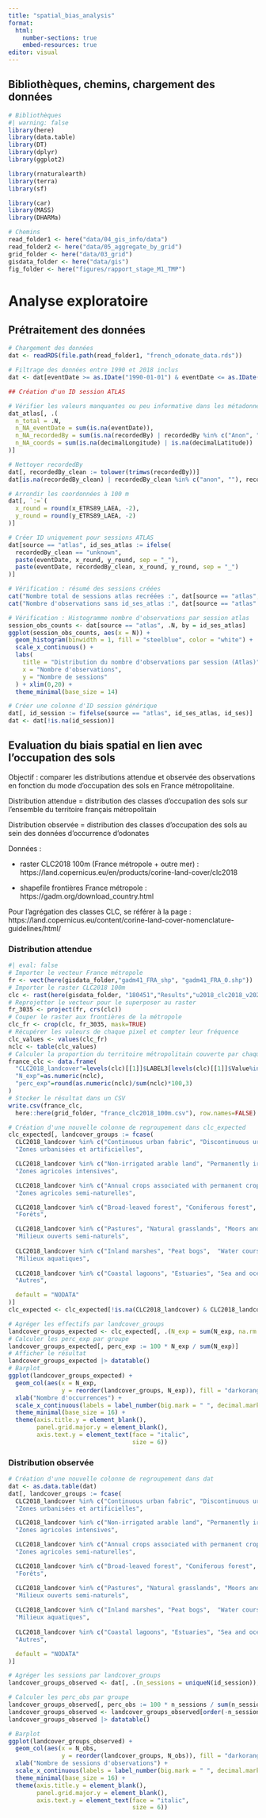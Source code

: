 ```yaml
---
title: "spatial_bias_analysis"
format:
  html:
    number-sections: true
    embed-resources: true
editor: visual
---
```


## Bibliothèques, chemins, chargement des données

```r
# Bibliothèques
#| warning: false
library(here)
library(data.table)
library(DT)
library(dplyr)
library(ggplot2)

library(rnaturalearth)
library(terra)
library(sf)

library(car)
library(MASS)
library(DHARMa)

# Chemins
read_folder1 <- here("data/04_gis_info/data")
read_folder2 <- here("data/05_aggregate_by_grid")
grid_folder <- here("data/03_grid")
gisdata_folder <- here("data/gis")
fig_folder <- here("figures/rapport_stage_M1_TMP")
```

# Analyse exploratoire

## Prétraitement des données

```r
# Chargement des données
dat <- readRDS(file.path(read_folder1, "french_odonate_data.rds"))

# Filtrage des données entre 1990 et 2018 inclus
dat <- dat[eventDate >= as.IDate("1990-01-01") & eventDate <= as.IDate("2018-12-31")]
```

```r
## Création d'un ID session ATLAS

# Vérifier les valeurs manquantes ou peu informative dans les métadonnées 
dat_atlas[, .(
  n_total = .N,
  n_NA_eventDate = sum(is.na(eventDate)),
  n_NA_recordedBy = sum(is.na(recordedBy) | recordedBy %in% c("Anon", "", NA)),
  n_NA_coords = sum(is.na(decimalLongitude) | is.na(decimalLatitude))
)]

# Nettoyer recordedBy
dat[, recordedBy_clean := tolower(trimws(recordedBy))]
dat[is.na(recordedBy_clean) | recordedBy_clean %in% c("anon", ""), recordedBy_clean := "unknown"]

# Arrondir les coordonnées à 100 m
dat[, `:=`(
  x_round = round(x_ETRS89_LAEA, -2),
  y_round = round(y_ETRS89_LAEA, -2)
)]

# Créer ID uniquement pour sessions ATLAS
dat[source == "atlas", id_ses_atlas := ifelse(
  recordedBy_clean == "unknown",
  paste(eventDate, x_round, y_round, sep = "_"),
  paste(eventDate, recordedBy_clean, x_round, y_round, sep = "_")
)]

# Vérification : résumé des sessions créées
cat("Nombre total de sessions atlas recréées :", dat[source == "atlas", uniqueN(id_ses_atlas)], "\n")
cat("Nombre d'observations sans id_ses_atlas :", dat[source == "atlas" & is.na(id_ses_atlas), .N], "\n")

# Vérification : Histogramme nombre d'observations par session atlas
session_obs_counts <- dat[source == "atlas", .N, by = id_ses_atlas]
ggplot(session_obs_counts, aes(x = N)) +
  geom_histogram(binwidth = 1, fill = "steelblue", color = "white") +
  scale_x_continuous() +
  labs(
    title = "Distribution du nombre d'observations par session (Atlas)",
    x = "Nombre d'observations",
    y = "Nombre de sessions"
  ) + xlim(0,20) +
  theme_minimal(base_size = 14)
```

```r
# Créer une colonne d'ID session générique 
dat[, id_session := fifelse(source == "atlas", id_ses_atlas, id_ses)]
dat <- dat[!is.na(id_session)]
```


## Evaluation du biais spatial en lien avec l'occupation des sols

Objectif : comparer les distributions attendue et observée des observations en fonction du mode d'occupation des sols en France métropolitaine.

Distribution attendue = distribution des classes d'occupation des sols sur l'ensemble du territoire français métropolitain

Distribution observée = distribution des classes d'occupation des sols au sein des données d'occurrence d'odonates

Données :

-   raster CLC2018 100m (France métropole + outre mer) :  https://land.copernicus.eu/en/products/corine-land-cover/clc2018

-   shapefile frontières France métropole : https://gadm.org/download_country.html

Pour l'agrégation des classes CLC, se référer à la page : https://land.copernicus.eu/content/corine-land-cover-nomenclature-guidelines/html/

### Distribution attendue

```r
#| eval: false
# Importer le vecteur France métropole
fr <- vect(here(gisdata_folder,"gadm41_FRA_shp", "gadm41_FRA_0.shp"))
# Importer le raster CLC2018 100m
clc <- rast(here(gisdata_folder, "180451","Results","u2018_clc2018_v2020_20u1_raster100m","u2018_clc2018_v2020_20u1_raster100m","DATA","U2018_CLC2018_V2020_20u1.tif"))
# Reprojetter le vecteur pour le superposer au raster
fr_3035 <- project(fr, crs(clc))
# Couper le raster aux frontières de la métropole
clc_fr <- crop(clc, fr_3035, mask=TRUE)
# Récupérer les valeurs de chaque pixel et compter leur fréquence
clc_values <- values(clc_fr)
nclc <- table(clc_values)
# Calculer la proportion du territoire métropolitain couverte par chaque classe CLC
france_clc <- data.frame(
  "CLC2018_landcover"=levels(clc)[[1]]$LABEL3[levels(clc)[[1]]$Value%in%names(nclc)],
  "N_exp"=as.numeric(nclc),
  "perc_exp"=round(as.numeric(nclc)/sum(nclc)*100,3)
)
# Stocker le résultat dans un CSV
write.csv(france_clc, 
  here::here(grid_folder, "france_clc2018_100m.csv"), row.names=FALSE)
```

```r
# Création d'une nouvelle colonne de regroupement dans clc_expected
clc_expected[, landcover_groups := fcase(
  CLC2018_landcover %in% c("Continuous urban fabric", "Discontinuous urban fabric", "Industrial or commercial units", "Road and rail networks and associated land", "Port areas", "Airports", "Mineral extraction sites", "Dump sites", "Construction sites", "Green urban areas", "Sport and leisure facilities"),
  "Zones urbanisées et artificielles",

  CLC2018_landcover %in% c("Non-irrigated arable land", "Permanently irrigated land", "Rice fields", "Vineyards", "Fruit trees and berry plantations", "Olive groves"),
  "Zones agricoles intensives",

  CLC2018_landcover %in% c("Annual crops associated with permanent crops", "Complex cultivation patterns", "Land principally occupied by agriculture, with significant areas of natural vegetation", "Agro-forestry areas"),
  "Zones agricoles semi-naturelles",

  CLC2018_landcover %in% c("Broad-leaved forest", "Coniferous forest", "Mixed forest"),
  "Forêts",

  CLC2018_landcover %in% c("Pastures", "Natural grasslands", "Moors and heathland", "Sclerophyllous vegetation", "Transitional woodland-shrub"),
  "Milieux ouverts semi-naturels",
  
  CLC2018_landcover %in% c("Inland marshes", "Peat bogs",  "Water courses", "Water bodies", "Salt marshes", "Salines", "Intertidal flats"),
  "Milieux aquatiques",
  
  CLC2018_landcover %in% c("Coastal lagoons", "Estuaries", "Sea and ocean", "Beaches, dunes, sands", "Bare rocks", "Sparsely vegetated areas", "Burnt areas", "Glaciers and perpetual snow"),
  "Autres",

  default = "NODATA"
)]
clc_expected <- clc_expected[!is.na(CLC2018_landcover) & CLC2018_landcover != "NODATA"]

# Agréger les effectifs par landcover_groups
landcover_groups_expected <- clc_expected[, .(N_exp = sum(N_exp, na.rm = TRUE)), by = landcover_groups]
# Calculer les perc_exp par groupe
landcover_groups_expected[, perc_exp := 100 * N_exp / sum(N_exp)]
# Afficher le résultat
landcover_groups_expected |> datatable()
# Barplot
ggplot(landcover_groups_expected) +
  geom_col(aes(x = N_exp, 
               y = reorder(landcover_groups, N_exp)), fill = "darkorange") +
  xlab("Nombre d'occurrences") +
  scale_x_continuous(labels = label_number(big.mark = " ", decimal.mark = ",")) +
  theme_minimal(base_size = 16) +
  theme(axis.title.y = element_blank(),
        panel.grid.major.y = element_blank(),
        axis.text.y = element_text(face = "italic",
                                   size = 6))
```

### Distribution observée 

```r
# Création d'une nouvelle colonne de regroupement dans dat
dat <- as.data.table(dat)
dat[, landcover_groups := fcase(
  CLC2018_landcover %in% c("Continuous urban fabric", "Discontinuous urban fabric", "Industrial or commercial units", "Road and rail networks and associated land", "Port areas", "Airports", "Mineral extraction sites", "Dump sites", "Construction sites", "Green urban areas", "Sport and leisure facilities"),
  "Zones urbanisées et artificielles",

  CLC2018_landcover %in% c("Non-irrigated arable land", "Permanently irrigated land", "Rice fields", "Vineyards", "Fruit trees and berry plantations", "Olive groves"),
  "Zones agricoles intensives",

  CLC2018_landcover %in% c("Annual crops associated with permanent crops", "Complex cultivation patterns", "Land principally occupied by agriculture, with significant areas of natural vegetation", "Agro-forestry areas"),
  "Zones agricoles semi-naturelles",

  CLC2018_landcover %in% c("Broad-leaved forest", "Coniferous forest", "Mixed forest"),
  "Forêts",

  CLC2018_landcover %in% c("Pastures", "Natural grasslands", "Moors and heathland", "Sclerophyllous vegetation", "Transitional woodland-shrub"),
  "Milieux ouverts semi-naturels",
  
  CLC2018_landcover %in% c("Inland marshes", "Peat bogs",  "Water courses", "Water bodies", "Salt marshes", "Salines", "Intertidal flats"),
  "Milieux aquatiques",
  
  CLC2018_landcover %in% c("Coastal lagoons", "Estuaries", "Sea and ocean", "Beaches, dunes, sands", "Bare rocks", "Sparsely vegetated areas", "Burnt areas", "Glaciers and perpetual snow"),
  "Autres",

  default = "NODATA"
)]

# Agréger les sessions par landcover_groups
landcover_groups_observed <- dat[, .(n_sessions = uniqueN(id_session)), by = landcover_groups]

# Calculer les perc_obs par groupe
landcover_groups_observed[, perc_obs := 100 * n_sessions / sum(n_sessions)]
landcover_groups_observed <- landcover_groups_observed[order(-n_sessions)]
landcover_groups_observed |> datatable()

# Barplot
ggplot(landcover_groups_observed) +
  geom_col(aes(x = N_obs, 
               y = reorder(landcover_groups, N_obs)), fill = "darkorange") +
  xlab("Nombre de sessions d'observations") +
  scale_x_continuous(labels = label_number(big.mark = " ", decimal.mark = ",")) +
  theme_minimal(base_size = 16) +
  theme(axis.title.y = element_blank(),
        panel.grid.major.y = element_blank(),
        axis.text.y = element_text(face = "italic",
                                   size = 6))
```

